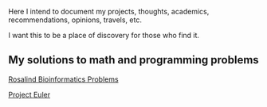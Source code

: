 Here I intend to document my projects, thoughts, academics, recommendations, opinions, travels, etc.

I want this to be a place of discovery for those who find it.

## My solutions to math and programming problems

[Rosalind Bioinformatics Problems](rosalind/index.qmd)

[Project Euler](projecteuler/index.qmd)
